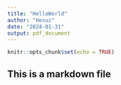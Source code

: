 ```yaml
---
title: "HelloWorld"
author: "Hesuz"
date: "2024-01-31"
output: pdf_document
---
```


```r
knitr::opts_chunk$set(echo = TRUE)
```

## This is a markdown file

